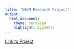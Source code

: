```yaml
---
title: "NEON Research Project"
output: 
  html_document:
    theme: cerulean
    highlight: pygments
---
```


[Link to Project](NEONproject_sarahbelcher.html)
